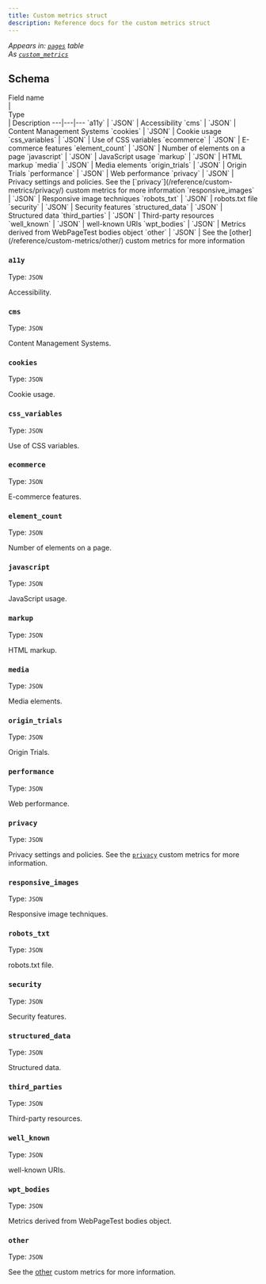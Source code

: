 ```yaml
---
title: Custom metrics struct
description: Reference docs for the custom metrics struct
---
```


_Appears in: [`pages`](/reference/tables/pages/) table_\
_As [`custom_metrics`](/reference/tables/pages/#custom_metrics)_

## Schema

<div style="width:150px">Field name</div> | <div style="width:50px">Type</div> | Description
---|---|---
`a11y` | `JSON` | Accessibility
`cms` | `JSON` | Content Management Systems
`cookies` | `JSON` | Cookie usage
`css_variables` | `JSON` | Use of CSS variables
`ecommerce` | `JSON` | E-commerce features
`element_count` | `JSON` | Number of elements on a page
`javascript` | `JSON` | JavaScript usage
`markup` | `JSON` | HTML markup
`media` | `JSON` | Media elements
`origin_trials` | `JSON` | Origin Trials
`performance` | `JSON` | Web performance
`privacy` | `JSON` | Privacy settings and policies. See the [`privacy`](/reference/custom-metrics/privacy/) custom metrics for more information
`responsive_images` | `JSON` | Responsive image techniques
`robots_txt` | `JSON` | robots.txt file
`security` | `JSON` | Security features
`structured_data` | `JSON` | Structured data
`third_parties` | `JSON` | Third-party resources
`well_known` | `JSON` | well-known URIs
`wpt_bodies` | `JSON` | Metrics derived from WebPageTest bodies object
`other` | `JSON` | See the [other](/reference/custom-metrics/other/) custom metrics for more information


### `a11y`

Type: `JSON`

Accessibility.

### `cms`

Type: `JSON`

Content Management Systems.

### `cookies`

Type: `JSON`

Cookie usage.

### `css_variables`

Type: `JSON`

Use of CSS variables.

### `ecommerce`

Type: `JSON`

E-commerce features.

### `element_count`

Type: `JSON`

Number of elements on a page.

### `javascript`

Type: `JSON`

JavaScript usage.

### `markup`

Type: `JSON`

HTML markup.

### `media`

Type: `JSON`

Media elements.

### `origin_trials`

Type: `JSON`

Origin Trials.

### `performance`

Type: `JSON`

Web performance.

### `privacy`

Type: `JSON`

Privacy settings and policies. See the [`privacy`](/reference/custom-metrics/privacy/) custom metrics for more information.

### `responsive_images`

Type: `JSON`

Responsive image techniques.

### `robots_txt`

Type: `JSON`

robots.txt file.

### `security`

Type: `JSON`

Security features.

### `structured_data`

Type: `JSON`

Structured data.

### `third_parties`

Type: `JSON`

Third-party resources.

### `well_known`

Type: `JSON`

well-known URIs.

### `wpt_bodies`

Type: `JSON`

Metrics derived from WebPageTest bodies object.

### `other`

Type: `JSON`

See the [other](/reference/custom-metrics/other/) custom metrics for more information.
